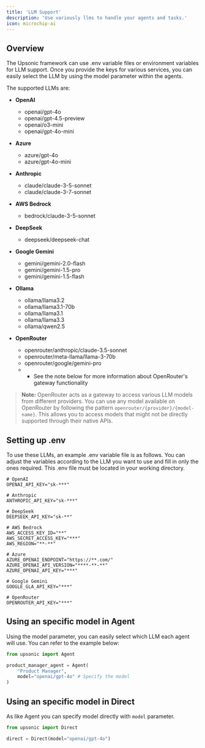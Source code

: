 ```yaml
---
title: 'LLM Support'
description: 'Use variously llms to handle your agents and tasks.'
icon: microchip-ai
---
```


## Overview

The Upsonic framework can use .env variable files or environment variables for LLM support. Once you provide the keys for various services, you can easily select the LLM by using the model parameter within the agents.

The supported LLMs are:

* **OpenAI**
  * openai/gpt-4o
  * openai/gpt-4.5-preview
  * openai/o3-mini
  * openai/gpt-4o-mini

* **Azure**
  * azure/gpt-4o
  * azure/gpt-4o-mini

* **Anthropic**
  * claude/claude-3-5-sonnet
  * claude/claude-3-7-sonnet

* **AWS Bedrock**
  * bedrock/claude-3-5-sonnet

* **DeepSeek**
  * deepseek/deepseek-chat

* **Google Gemini**
  * gemini/gemini-2.0-flash
  * gemini/gemini-1.5-pro
  * gemini/gemini-1.5-flash

* **Ollama**
  * ollama/llama3.2
  * ollama/llama3.1-70b
  * ollama/llama3.1
  * ollama/llama3.3
  * ollama/qwen2.5

* **OpenRouter**
  * openrouter/anthropic/claude-3.5-sonnet
  * openrouter/meta-llama/llama-3-70b
  * openrouter/google/gemini-pro
  * * See the note below for more information about OpenRouter's gateway functionality

> **Note:** OpenRouter acts as a gateway to access various LLM models from different providers. You can use any model available on OpenRouter by following the pattern `openrouter/{provider}/{model-name}`. This allows you to access models that might not be directly supported through their native APIs.

## Setting up .env

To use these LLMs, an example .env variable file is as follows. You can adjust the variables according to the LLM you want to use and fill in only the ones required. This .env file must be located in your working directory.

```
# OpenAI
OPENAI_API_KEY="sk-***"

# Anthropic
ANTHROPIC_API_KEY="sk-***"

# DeepSeek
DEEPSEEK_API_KEY="sk-**"

# AWS Bedrock
AWS_ACCESS_KEY_ID="**"
AWS_SECRET_ACCESS_KEY="***"
AWS_REGION="**-**"

# Azure
AZURE_OPENAI_ENDPOINT="https://**.com/"
AZURE_OPENAI_API_VERSION="****-**-**"
AZURE_OPENAI_API_KEY="***"

# Google Gemini
GOOGLE_GLA_API_KEY="***"

# OpenRouter
OPENROUTER_API_KEY="***"
```

## Using an specific model in Agent

Using the model parameter, you can easily select which LLM each agent will use. You can refer to the example below:

```python
from upsonic import Agent

product_manager_agent = Agent(
    "Product Manager",
    model="openai/gpt-4o" # Specify the model
)
```

## Using an specific model in Direct

As like Agent you can specify model directly with `model` parameter.

```python
from upsonic import Direct

direct = Direct(model="openai/gpt-4o")
```
